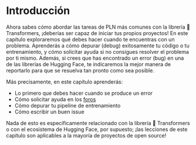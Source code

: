 # Introducción

<CourseFloatingBanner
    chapter={8}
    classNames="absolute z-10 right-0 top-0"
/>

Ahora sabes cómo abordar las tareas de PLN más comunes con la librería 🤗 Transformers, ¡deberías ser capaz de iniciar tus propios proyectos! En este capítulo exploraremos qué debes hacer cuando te encuentras con un problema. Aprenderás a cómo depurar (debug) exitosamente tu código o tu entrenamiento, y cómo solicitar ayuda si no consigues resolver el problema por ti mismo. Además, si crees que has encontrado un error (bug) en una de las librerías de Hugging Face, te indicaremos la mejor manera de reportarlo para que se resuelva tan pronto como sea posible.

Más precisamente, en este capítulo aprenderás:

- Lo primero que debes hacer cuando se produce un error
- Cómo solicitar ayuda en los [foros](https://discuss.huggingface.co/)
- Cómo depurar tu pipeline de entrenamiento
- Cómo escribir un buen issue

Nada de esto es específicamente relacionado con la librería 🤗 Transformers o con el ecosistema de Hugging Face, por supuesto; ¡las lecciones de este capítulo son aplicables a la mayoría de proyectos de open source!
